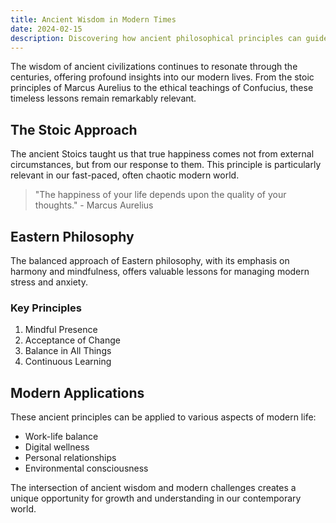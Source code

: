 ```yaml
---
title: Ancient Wisdom in Modern Times
date: 2024-02-15
description: Discovering how ancient philosophical principles can guide us through contemporary challenges.
---
```


The wisdom of ancient civilizations continues to resonate through the centuries, offering profound insights into our modern lives. From the stoic principles of Marcus Aurelius to the ethical teachings of Confucius, these timeless lessons remain remarkably relevant.

## The Stoic Approach

The ancient Stoics taught us that true happiness comes not from external circumstances, but from our response to them. This principle is particularly relevant in our fast-paced, often chaotic modern world.

> "The happiness of your life depends upon the quality of your thoughts." - Marcus Aurelius

## Eastern Philosophy

The balanced approach of Eastern philosophy, with its emphasis on harmony and mindfulness, offers valuable lessons for managing modern stress and anxiety.

### Key Principles

1. Mindful Presence
2. Acceptance of Change
3. Balance in All Things
4. Continuous Learning

## Modern Applications

These ancient principles can be applied to various aspects of modern life:

- Work-life balance
- Digital wellness
- Personal relationships
- Environmental consciousness

The intersection of ancient wisdom and modern challenges creates a unique opportunity for growth and understanding in our contemporary world.